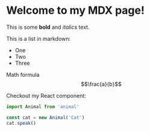 # Welcome to my MDX page!

This is some **bold** and _italics_ text.

This is a list in markdown:

- One
- Two
- Three

Math formula $$\frac{a}{b}$$

Checkout my React component:

```ts
import Animal from 'animal'

const cat = new Animal('Cat')
cat.speak()
```

